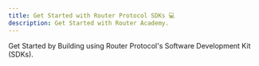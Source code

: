 ```yaml
---
title: Get Started with Router Protocol SDKs 💻
description: Get Started with Router Academy.
---
```



Get Started by Building using Router Protocol's Software Development Kit (SDKs).

<CardGrid stagger>
  <LinkCard
    title="Router Nitro ⚡️"
    href="https://courses.routerprotocol.com/router-nitro/understanding-router-nitro/module-8/"
    description="Learn about Router Nitro SDK."
   />
  <LinkCard
    title="Router Chain 🔜"
    href="/sdks/chain-sdk/"
    description="Learn about Router Chain SDK."
   />
</CardGrid>